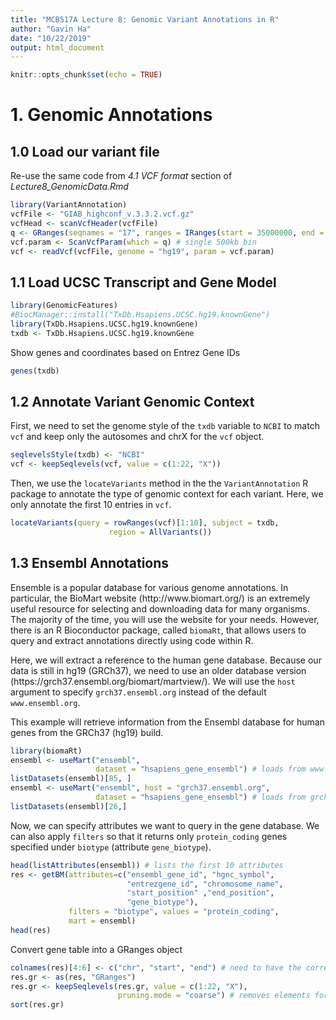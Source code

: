 ```yaml
---
title: "MCB517A Lecture 8: Genomic Variant Annotations in R"
author: "Gavin Ha"
date: "10/22/2019"
output: html_document
---
```

 
```r
knitr::opts_chunk$set(echo = TRUE)
```

# 1. Genomic Annotations

## 1.0 Load our variant file
Re-use the same code from *4.1 VCF format* section of *Lecture8_GenomicData.Rmd*
```r
library(VariantAnnotation)
vcfFile <- "GIAB_highconf_v.3.3.2.vcf.gz"
vcfHead <- scanVcfHeader(vcfFile)
q <- GRanges(seqnames = "17", ranges = IRanges(start = 35000000, end = 37000000))
vcf.param <- ScanVcfParam(which = q) # single 500kb bin
vcf <- readVcf(vcfFile, genome = "hg19", param = vcf.param)
```

## 1.1 Load UCSC Transcript and Gene Model
```r
library(GenomicFeatures)
#BiocManager::install("TxDb.Hsapiens.UCSC.hg19.knownGene")
library(TxDb.Hsapiens.UCSC.hg19.knownGene)
txdb <- TxDb.Hsapiens.UCSC.hg19.knownGene
```

Show genes and coordinates based on Entrez Gene IDs
```r
genes(txdb)
```

## 1.2 Annotate Variant Genomic Context
First, we need to set the genome style of the `txdb` variable to `NCBI` to match `vcf` and keep only the autosomes and chrX for the `vcf` object.
```r
seqlevelsStyle(txdb) <- "NCBI"
vcf <- keepSeqlevels(vcf, value = c(1:22, "X"))
```

Then, we use the `locateVariants` method in the the `VariantAnnotation` R package to annotate the type of genomic context for each variant. Here, we only annotate the first 10 entries in `vcf`.
```r
locateVariants(query = rowRanges(vcf)[1:10], subject = txdb,
                      region = AllVariants())
```

## 1.3 Ensembl Annotations
Ensemble is a popular database for various genome annotations. In particular, the BioMart website (http://www.biomart.org/) is an extremely useful resource for selecting and downloading data for many organisms. The majority of the time, you will use the website for your needs. However, there is an R Bioconductor package, called `biomaRt`, that allows users to query and extract annotations directly using code within R. 

Here, we will extract a reference to the human gene database. Because our data is still in hg19 (GRCh37), we need to use an older database version (https://grch37.ensembl.org/biomart/martview/). We will use the `host` argument to specify `grch37.ensembl.org` instead of the default `www.ensembl.org`.

This example will retrieve information from the Ensembl database for human genes from the GRCh37 (hg19) build.
```r
library(biomaRt)
ensembl <- useMart("ensembl", 
                   dataset = "hsapiens_gene_ensembl") # loads from www.ensembl.org
listDatasets(ensembl)[85, ]
ensembl <- useMart("ensembl", host = "grch37.ensembl.org", 
                   dataset = "hsapiens_gene_ensembl") # loads from grch37.ensembl.org
listDatasets(ensembl)[26,]
```

Now, we can specify attributes we want to query in the gene database. We can also apply `filters` so that it returns only `protein_coding` genes specified under `biotype` (attribute `gene_biotype`). 
```r
head(listAttributes(ensembl)) # lists the first 10 attributes
res <- getBM(attributes=c("ensembl_gene_id", "hgnc_symbol",
                          "entrezgene_id", "chromosome_name",
                          "start_position" ,"end_position",
                          "gene_biotype"),
             filters = "biotype", values = "protein_coding",
             mart = ensembl)
head(res)
```

Convert gene table into a GRanges object
```r
colnames(res)[4:6] <- c("chr", "start", "end") # need to have the correct columns names
res.gr <- as(res, "GRanges")
res.gr <- keepSeqlevels(res.gr, value = c(1:22, "X"), 
                        pruning.mode = "coarse") # removes elements for unwanted chrs
sort(res.gr)
```
